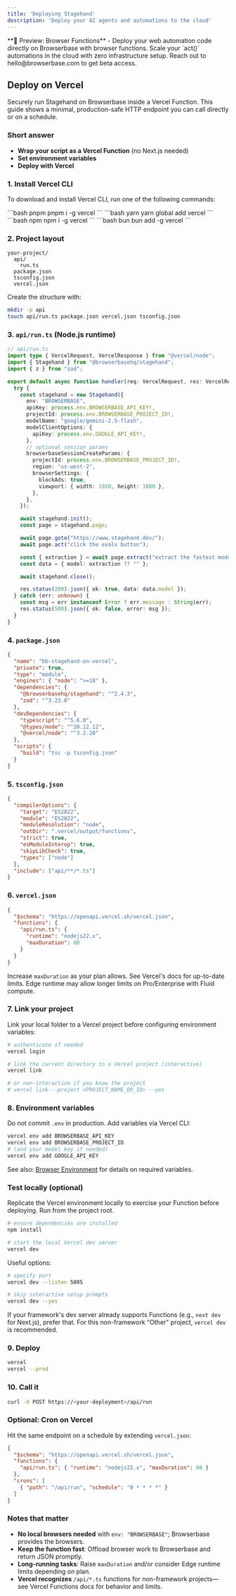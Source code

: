 ```yaml
---
title: 'Deploying Stagehand'
description: 'Deploy your AI agents and automations to the cloud'
---
```


<Tip>
**🌟 Preview: Browser Functions** - Deploy your web automation code directly on Browserbase with browser functions. Scale your `act()` automations in the cloud with zero infrastructure setup. Reach out to hello@browserbase.com to get beta access.
</Tip>

## Deploy on Vercel

Securely run Stagehand on Browserbase inside a Vercel Function. This guide shows a minimal, production-safe HTTP endpoint you can call directly or on a schedule.

### Short answer
- **Wrap your script as a Vercel Function** (no Next.js needed)
- **Set environment variables**
- **Deploy with Vercel**

### 1. Install Vercel CLI

To download and install Vercel CLI, run one of the following commands:

<CodeGroup>
```bash pnpm
pnpm i -g vercel
```
```bash yarn
yarn global add vercel
```
```bash npm
npm i -g vercel
```
```bash bun
bun add -g vercel
```
</CodeGroup>

### 2. Project layout

```text
your-project/
  api/
    run.ts
  package.json
  tsconfig.json
  vercel.json
```

Create the structure with:

```bash
mkdir -p api
touch api/run.ts package.json vercel.json tsconfig.json
```

### 3. `api/run.ts` (Node.js runtime)

```typescript
// api/run.ts
import type { VercelRequest, VercelResponse } from "@vercel/node";
import { Stagehand } from "@browserbasehq/stagehand";
import { z } from "zod";

export default async function handler(req: VercelRequest, res: VercelResponse): Promise<void> {
  try {
    const stagehand = new Stagehand({
      env: "BROWSERBASE",
      apiKey: process.env.BROWSERBASE_API_KEY!,
      projectId: process.env.BROWSERBASE_PROJECT_ID!,
      modelName: "google/gemini-2.5-flash",
      modelClientOptions: {
        apiKey: process.env.GOOGLE_API_KEY!,
      },
      // optional session params
      browserbaseSessionCreateParams: {
        projectId: process.env.BROWSERBASE_PROJECT_ID!,
        region: "us-west-2",
        browserSettings: {
          blockAds: true,
          viewport: { width: 1920, height: 1080 },
        },
      },
    });

    await stagehand.init();
    const page = stagehand.page;

    await page.goto("https://www.stagehand.dev/");
    await page.act("click the evals button");

    const { extraction } = await page.extract("extract the fastest model");
    const data = { model: extraction ?? "" };

    await stagehand.close();

    res.status(200).json({ ok: true, data: data.model });
  } catch (err: unknown) {
    const msg = err instanceof Error ? err.message : String(err);
    res.status(500).json({ ok: false, error: msg });
  }
}
```

### 4. `package.json`

```json
{
  "name": "bb-stagehand-on-vercel",
  "private": true,
  "type": "module",
  "engines": { "node": ">=18" },
  "dependencies": {
    "@browserbasehq/stagehand": "^2.4.3",
    "zod": "^3.23.8"
  },
  "devDependencies": {
    "typescript": "^5.6.0",
    "@types/node": "^20.12.12",
    "@vercel/node": "^3.2.20"
  },
  "scripts": {
    "build": "tsc -p tsconfig.json"
  }
}
```

### 5. `tsconfig.json`

```json
{
  "compilerOptions": {
    "target": "ES2022",
    "module": "ES2022",
    "moduleResolution": "node",
    "outDir": ".vercel/output/functions",
    "strict": true,
    "esModuleInterop": true,
    "skipLibCheck": true,
    "types": ["node"]
  },
  "include": ["api/**/*.ts"]
}
```

### 6. `vercel.json`

```json
{
  "$schema": "https://openapi.vercel.sh/vercel.json",
  "functions": {
    "api/run.ts": {
      "runtime": "nodejs22.x",
      "maxDuration": 60
    }
  }
}
```

Increase `maxDuration` as your plan allows. See Vercel's docs for up-to-date limits. Edge runtime may allow longer limits on Pro/Enterprise with Fluid compute.

### 7. Link your project

Link your local folder to a Vercel project before configuring environment variables:

```bash
# authenticate if needed
vercel login

# link the current directory to a Vercel project (interactive)
vercel link

# or non-interactive if you know the project
# vercel link --project <PROJECT_NAME_OR_ID> --yes
```

### 8. Environment variables

Do not commit `.env` in production. Add variables via Vercel CLI:

```bash
vercel env add BROWSERBASE_API_KEY
vercel env add BROWSERBASE_PROJECT_ID
# (and your model key if needed)
vercel env add GOOGLE_API_KEY
```

See also: [Browser Environment](/configuration/environment) for details on required variables.

### Test locally (optional)

Replicate the Vercel environment locally to exercise your Function before deploying. Run from the project root.

```bash
# ensure dependencies are installed
npm install

# start the local Vercel dev server
vercel dev
```

Useful options:

```bash
# specify port
vercel dev --listen 5005

# skip interactive setup prompts
vercel dev --yes
```

If your framework's dev server already supports Functions (e.g., `next dev` for Next.js), prefer that. For this non-framework "Other" project, `vercel dev` is recommended.

### 9. Deploy

```bash
vercel
vercel --prod
```

### 10. Call it

```bash
curl -X POST https://<your-deployment>/api/run
```

### Optional: Cron on Vercel

Hit the same endpoint on a schedule by extending `vercel.json`:

```json
{
  "$schema": "https://openapi.vercel.sh/vercel.json",
  "functions": {
    "api/run.ts": { "runtime": "nodejs22.x", "maxDuration": 60 }
  },
  "crons": [
    { "path": "/api/run", "schedule": "0 * * * *" }
  ]
}
```

### Notes that matter
- **No local browsers needed** with `env: "BROWSERBASE"`; Browserbase provides the browsers.
- **Keep the function fast**: Offload browser work to Browserbase and return JSON promptly.
- **Long-running tasks**: Raise `maxDuration` and/or consider Edge runtime limits depending on plan.
- **Vercel recognizes** `/api/*.ts` functions for non-framework projects—see Vercel Functions docs for behavior and limits.
